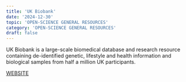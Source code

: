 ```yaml
---
title: 'UK Biobank'
date: '2024-12-30'
topic: 'OPEN-SCIENCE GENERAL RESOURCES'
category: 'OPEN-SCIENCE GENERAL RESOURCES'
draft: false
---
```


UK Biobank is a large-scale biomedical database and research resource containing de-identified genetic, lifestyle and health information and biological samples from half a million UK participants.

<a className="text-primary-400 underline" href="https://www.ukbiobank.ac.uk/">WEBSITE</a>

